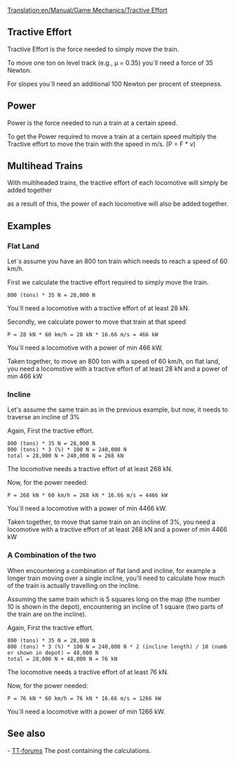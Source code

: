 [[Translation:en/Manual/Game Mechanics/Tractive Effort]]
== Tractive Effort ==

Tractive Effort is the force needed to simply move the train.

To move one ton on level track (e.g., µ = 0.35) you´ll need a force of 35 Newton.

For slopes you´ll need an additional 100 Newton per procent of steepness.

== Power ==

Power is the force needed to run a train at a certain speed.

To get the Power required to move a train at a certain speed multiply the Tractive effort to move the train with the speed in m/s. (P = F * v)

== Multihead Trains ==

With multiheaded trains, the tractive effort of each locomotive will simply be added together

as a result of this, the power of each locomotive will also be added together.

== Examples ==
=== Flat Land ===
Let´s assume you have an 800 ton train which needs to reach a speed of 60 km/h.

First we calculate the tractive effort required to simply move the train.

 800 (tons) * 35 N = 28,000 N

You´ll need a locomotive with a tractive effort of at least 28 kN.

Secondly, we calculate power to move that train at that speed

 P = 28 kN * 60 km/h = 28 kN * 16.66 m/s = 466 kW

You´ll need a locomotive with a power of min 466 kW.

Taken together, to move an 800 ton with a speed of 60 km/h, on flat land, you need a locomotive with a tractive effort of at least 28 kN and a power of min 466 kW

=== Incline ===
Let's assume the same train as in the previous example, but now, it needs to traverse an incline of 3%

Again, First the tractive effort.

 800 (tons) * 35 N = 28,000 N
 800 (tons) * 3 (%) * 100 N = 240,000 N
 total = 28,000 N + 240,000 N = 268 kN

The locomotive needs a tractive effort of at least 268 kN.

Now, for the power needed:

 P = 268 kN * 60 km/h = 268 kN * 16.66 m/s = 4466 kW

You´ll need a locomotive with a power of min 4466 kW.

Taken together, to move that same train on an incline of 3%, you need a locomotive with a tractive effort of at least 268 kN and a power of min 4466 kW

=== A Combination of the two ===
When encountering a combination of flat land and incline, for example a longer train moving over a single incline, you'll need to calculate how much of the train is actually travelling on the incline.

Assuming the same train which is 5 squares long on the map (the number 10 is shown in the depot), encountering an incline of 1 square (two parts of the train are on the incline).

Again, First the tractive effort.

 800 (tons) * 35 N = 28,000 N
 800 (tons) * 3 (%) * 100 N = 240,000 N * 2 (incline length) / 10 (number shown in depot) = 48,000 N
 total = 28,000 N + 48,000 N = 76 kN

The locomotive needs a tractive effort of at least 76 kN.

Now, for the power needed:

 P = 76 kN * 60 km/h = 76 kN * 16.66 m/s = 1266 kW

You´ll need a locomotive with a power of min 1266 kW.

== See also ==
- [http://www.tt-forums.net/viewtopic.php?p=751674#p751674 TT-forums] The post containing the calculations.
